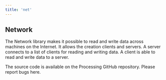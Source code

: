 ```yaml
---
title: 'net'
---
```


## Network

The Network library makes it possible to read and write data across machines on the Internet. It allows the creation clients and servers. A server connects to a list of clients for reading and writing data. A client is able to read and write data to a server.

The source code is available on the Processing GitHub repository. Please report bugs here.
